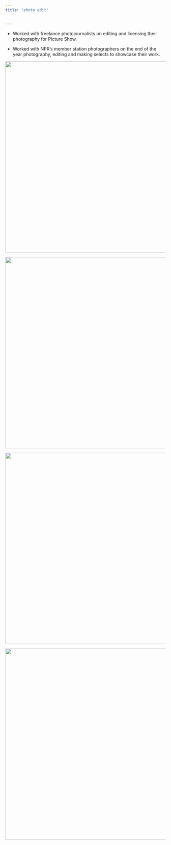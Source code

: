 ```yaml
---
title: "photo edit"


---
```


- Worked with freelance photojournalists on editing and licensing their photography for Picture Show.

- Worked with NPR's member station photographers on the end of the year photography, editing and making selects to showcase their work.


![ ](fotografia/afro.png){.lightbox width=600} 

![ ](fotografia/boxing.png){.lightbox width=600} 

![ ](fotografia/friends.png){.lightbox width=600} 

![ ](fotografia/cancer.png){.lightbox width=600} 

